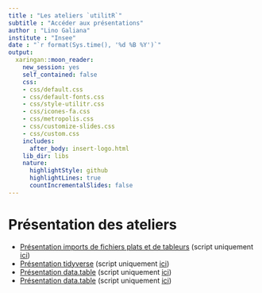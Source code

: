```yaml
---
title : "Les ateliers `utilitR`"
subtitle : "Accéder aux présentations"
author : "Lino Galiana"
institute : "Insee"
date : "`r format(Sys.time(), '%d %B %Y')`"
output:
  xaringan::moon_reader:
    new_session: yes
    self_contained: false
    css:
    - css/default.css
    - css/default-fonts.css
    - css/style-utilitr.css
    - css/icones-fa.css
    - css/metropolis.css
    - css/customize-slides.css
    - css/custom.css
    includes:
      after_body: insert-logo.html
    lib_dir: libs
    nature:
      highlightStyle: github
      highlightLines: true
      countIncrementalSlides: false
---
```

# Présentation des ateliers

* [Présentation imports de fichiers plats et de tableurs](./import_fichiers.html) (script uniquement [ici](./import_fichiers.R))
* [Présentation tidyverse](./tidyverse.html) (script uniquement [ici](./tidyverse.R))
* [Présentation data.table](./datatable.html) (script uniquement [ici](./datatable.R))
* [Présentation data.table](./graphiques.html) (script uniquement [ici](./graphiques.R))
